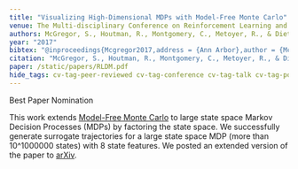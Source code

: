 ```yaml
---
title: "Visualizing High-Dimensional MDPs with Model-Free Monte Carlo"
venue: The Multi-disciplinary Conference on Reinforcement Learning and Decision Making (RLDM)
authors: McGregor, S., Houtman, R., Montgomery, C., Metoyer, R., & Dietterich, T. G.
year: "2017"
bibtex: "@inproceedings{Mcgregor2017,address = {Ann Arbor},author = {McGregor, Sean and Houtman, Rachel and Montgomery, Claire and Metoyer, Ronald and Dietterich, Thomas G.},booktitle = {The Multi-disciplinary Conference on Reinforcement Learning and Decision Making (RLDM)},file = {:Users/smcgregor/Library/Application Support/Mendeley Desktop/Downloaded/Mcgregor et al. - 2017 - Visualizing High-Dimensional MDPs with Model-Free Monte Carlo.pdf:pdf},keywords = {markov decision processes,model-free monte carlo,state space factorization,surrogate modeling,visualization},title = {{Visualizing High-Dimensional MDPs with Model-Free Monte Carlo}},year = {2017}}"
citation: "McGregor, S., Houtman, R., Montgomery, C., Metoyer, R., & Dietterich, T. G. (2017). Visualizing High-Dimensional MDPs with Model-Free Monte Carlo. In The Multi-disciplinary Conference on Reinforcement Learning and Decision Making (RLDM). Ann Arbor."
paper: /static/papers/RLDM.pdf
hide_tags: cv-tag-peer-reviewed cv-tag-conference cv-tag-talk cv-tag-poster cv-tag-application cv-tag-ml cv-tag-compsust cv-tag-rl cv-tag-visualization cv-tag-safety
---
```


<ReactIconTitle i="FaStar" />Best Paper Nomination

This work extends [Model-Free Monte Carlo](http://www.jmlr.org/proceedings/papers/v9/fonteneau10a/fonteneau10a.pdf) to large state space Markov Decision Processes (MDPs) by factoring the state space. We successfully generate surrogate trajectories for a large state space MDP (more than 10^1000000 states) with 8 state features. We posted an extended version of the paper to [arXiv](https://arxiv.org/abs/1703.09390).
